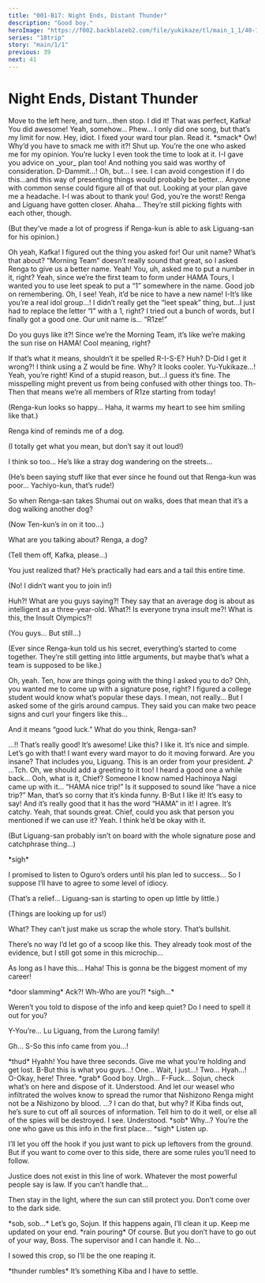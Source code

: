 ```yaml
---
title: "001-B17: Night Ends, Distant Thunder"
description: "Good boy."
heroImage: "https://f002.backblazeb2.com/file/yukikaze/tl/main_1_1/40-1.jpg"
series: "18trip"
story: "main/1/1"
previous: 39
next: 41
---
```



# Night Ends, Distant Thunder

<Divider loc="HAMA House - Practice Room" />

<StoryImg src="https://f002.backblazeb2.com/file/yukikaze/tl/main_1_1/40-1.jpg" alt="1" />

<Bubble character="Kafka">
Move to the left here, and turn…then stop. I did it!
</Bubble>

<Bubble character="Renga">
That was perfect, Kafka! You did awesome!
</Bubble>

<Bubble character="Kafka">
Yeah, somehow… Phew… I only did one song, but that’s my limit for now.
</Bubble>

<Bubble character="Liguang">
Hey, idiot. I fixed your ward tour plan. Read it. &ast;smack&ast;
</Bubble>

<Bubble character="Renga">
Ow! Why’d you have to smack me with it?!
</Bubble>

<Bubble character="Liguang">
Shut up. You’re the one who asked me for my opinion. You’re lucky I even took the time to look at it.
</Bubble>

<Bubble character="Renga">
I-I gave you advice on _your_ plan too!
</Bubble>

<Bubble character="Liguang">
And nothing you said was worthy of consideration.
</Bubble>

<Bubble character="Renga">
D-Dammit…! Oh, but… I see. I can avoid congestion if I do this…and this way of presenting things would probably be better…
</Bubble>

<Bubble character="Liguang">
Anyone with common sense could figure all of that out. Looking at your plan gave me a headache.
</Bubble>

<Bubble character="Renga">
I-I was about to thank you! God, you’re the worst!
</Bubble>

<Bubble character="Yukikaze">
Renga and Liguang have gotten closer.
</Bubble>

<Bubble mc>
Ahaha… They’re still picking fights with each other, though.

<p class="t">(But they’ve made a lot of progress if Renga-kun is able to ask Liguang-san for his opinion.)</p>
</Bubble>

<Divider timeskip />

<Bubble character="Renga">
Oh yeah, Kafka! I figured out the thing you asked for!
</Bubble>

<Bubble character="Kafka">
Our unit name?
</Bubble>

<Bubble mc>
What’s that about?
</Bubble>

<Bubble character="Kafka">
“Morning Team” doesn’t really sound that great, so I asked Renga to give us a better name.
</Bubble>

<Bubble character="Renga">
Yeah! You, uh, asked me to put a number in it, right?
</Bubble>

<Bubble character="Kafka">
Yeah, since we’re the first team to form under HAMA Tours, I wanted you to use leet speak to put a “1” somewhere in the name. Good job on remembering.
</Bubble>

<Bubble mc>
Oh, I see! Yeah, it’d be nice to have a new name!
</Bubble>

<Bubble character="Yachiyo">
I-It’s like you’re a real idol group…!
</Bubble>

<Bubble character="Renga">
I didn’t really get the “leet speak” thing, but…I just had to replace the letter “I” with a 1, right? I tried out a bunch of words, but I finally got a good one.
</Bubble>

<StoryImg src="https://f002.backblazeb2.com/file/yukikaze/assets/obj/025.webp" alt="Notebook with “R1ze” written on it" type="obj" />

<Bubble character="Renga">
Our unit name is… “R1ze!”

Do you guys like it?! Since we’re the Morning Team, it’s like we’re making the sun rise on HAMA! Cool meaning, right?
</Bubble>

<Bubble character="Ten">
If that’s what it means, shouldn’t it be spelled R-I-S-E?
</Bubble>

<Bubble character="Renga">
Huh? D-Did I get it wrong?!
</Bubble>

<Bubble character="Yukikaze">
I think using a Z would be fine.
</Bubble>

<Bubble character="Kafka">
Why?
</Bubble>

<Bubble character="Yukikaze">
It looks cooler.
</Bubble>

<Bubble character="Renga">
Yu-Yukikaze…! Yeah, you’re right!
</Bubble>

<Bubble character="Kafka">
Kind of a stupid reason, but…I guess it’s fine. The misspelling might prevent us from being confused with other things too.
</Bubble>

<Bubble character="Renga">
Th-Then that means we’re all members of R1ze starting from today!
</Bubble>

<Bubble mc>
<p class="t">(Renga-kun looks so happy… Haha, it warms my heart to see him smiling like that.)</p>
</Bubble>

<Bubble character="Yukikaze">
Renga kind of reminds me of a dog.
</Bubble>

<Bubble mc>
<p class="t">(I totally get what you mean, but don’t say it out loud!)</p>
</Bubble>

<Bubble character="Yachiyo">
I think so too… He’s like a stray dog wandering on the streets…
</Bubble>

<Bubble mc>
<p class="t">(He’s been saying stuff like that ever since he found out that Renga-kun was poor… Yachiyo-kun, that’s rude!)</p>
</Bubble>

<Bubble character="Ten">
So when Renga-san takes Shumai out on walks, does that mean that it’s a dog walking another dog?
</Bubble>

<Bubble mc>
<p class="t">(Now Ten-kun’s in on it too…)</p>
</Bubble>

<Bubble character="Kafka">
What are you talking about? Renga, a dog?
</Bubble>

<Bubble mc>
<p class="t">(Tell them off, Kafka, please…)</p>
</Bubble>

<Bubble character="Kafka">
You just realized that? He’s practically had ears and a tail this entire time.
</Bubble>

<Bubble mc>
<p class="t">(No! I didn’t want you to join in!)</p>
</Bubble>

<Bubble character="Renga">
Huh?! What are you guys saying?!
</Bubble>

<Bubble character="Liguang">
They say that an average dog is about as intelligent as a three-year-old.
</Bubble>

<Bubble character="Renga">
What?! Is everyone tryna insult me?! What is this, the Insult Olympics?!
</Bubble>

<Bubble mc>
<p class="t">(You guys… But still…)</p>

<p class="t">(Ever since Renga-kun told us his secret, everything’s started to come together. They’re still getting into little arguments, but maybe that’s what a team is supposed to be like.)</p>
</Bubble>

<Bubble character="Kafka">
Oh, yeah. Ten, how are things going with the thing I asked you to do?
</Bubble>

<Bubble character="Ten">
Ohh, you wanted me to come up with a signature pose, right?
</Bubble>

<Bubble character="Kafka">
I figured a college student would know what’s popular these days.
</Bubble>

<Bubble character="Ten">
I mean, not really… But I asked some of the girls around campus.
</Bubble>

<StoryImg src="https://f002.backblazeb2.com/file/yukikaze/tl/main_1_1/40-2.jpg" alt="2" />

<Bubble character="Ten">
They said you can make two peace signs and curl your fingers like this…

And it means “good luck.” What do you think, Renga-san?
</Bubble>

<Bubble character="Renga">
…!! That’s really good! It’s awesome!
</Bubble>

<StoryImg src="https://f002.backblazeb2.com/file/yukikaze/tl/main_1_1/40-3.jpg" alt="3" />

<Bubble character="Renga">
Like this?
</Bubble>

<Bubble character="Kafka">
I like it. It’s nice and simple. Let’s go with that! I want every ward mayor to do it moving forward.
</Bubble>

<Bubble character="Liguang">
Are you insane?
</Bubble>

<StoryImg src="https://f002.backblazeb2.com/file/yukikaze/tl/main_1_1/40-4.jpg" alt="4" />

<Bubble character="Kafka">
That includes you, Liguang. This is an order from your president.&nbsp;♪
</Bubble>

<Bubble character="Liguang">
…Tch.
</Bubble>

<Bubble mc>
Oh, we should add a greeting to it too! I heard a good one a while back…
</Bubble>

<Bubble character="Kafka">
Ooh, what is it, Chief?
</Bubble>

<Bubble mc>
Someone I know named Hachinoya Nagi came up with it… “HAMA nice trip!”
</Bubble>

<Bubble character="Ten">
Is it supposed to sound like “have a nice trip?” Man, that’s so corny that it’s kinda funny.
</Bubble>

<Bubble character="Renga">
B-But I like it! It’s easy to say! And it’s really good that it has the word “HAMA” in it!
</Bubble>

<Bubble character="Yukikaze">
I agree. It’s catchy.
</Bubble>

<Bubble character="Kafka">
Yeah, that sounds great. Chief, could you ask that person you mentioned if we can use it?
</Bubble>

<Bubble mc>
Yeah. I think he’d be okay with it.

<p class="t">(But Liguang-san probably isn’t on board with the whole signature pose and catchphrase thing…)</p>
</Bubble>

<Bubble character="Liguang">
&ast;sigh&ast;

I promised to listen to Oguro’s orders until his plan led to success… So I suppose I’ll have to agree to some level of idiocy.
</Bubble>

<Bubble mc>
<p class="t">(That’s a relief… Liguang-san is starting to open up little by little.)</p>

<p class="t">(Things are looking up for us!)</p>
</Bubble>

<Divider loc="Multi-Tenant Building Interior" />

<Bubble character="Journalist A">
What? They can’t just make us scrap the whole story. That’s bullshit.

There’s no way I’d let go of a scoop like this. They already took most of the evidence, but I still got some in this microchip…

As long as I have this… Haha! This is gonna be the biggest moment of my career!
</Bubble>

<Narration>
&ast;door slamming&ast;
</Narration>

<Bubble character="Journalist A">
Ack?! Wh-Who are you?!
</Bubble>

<StoryImg src="https://f002.backblazeb2.com/file/yukikaze/tl/main_1_1/40-5.jpg" alt="5" />

<Bubble character="Liguang">
&ast;sigh…&ast;

Weren’t you told to dispose of the info and keep quiet? Do I need to spell it out for you?
</Bubble>

<Bubble character="Journalist A">
Y-You’re… Lu Liguang, from the Lurong family!

Gh… S-So this info came from you…!
</Bubble>

<Narration>
&ast;thud&ast;
</Narration>

<Bubble character="Journalist A">
Hyahh!
</Bubble>

<Bubble character="Liguang">
You have three seconds.
</Bubble>

<StoryImg src="https://f002.backblazeb2.com/file/yukikaze/tl/main_1_1/40-6.jpg" alt="6" />

<Bubble character="Liguang">
Give me what you’re holding and get lost.
</Bubble>

<Bubble character="Journalist A">
B-But this is what you guys…!
</Bubble>

<Bubble character="Liguang">
One…
</Bubble>

<Bubble character="Journalist A">
Wait, I just…!
</Bubble>

<Bubble character="Liguang">
Two…
</Bubble>

<Bubble character="Journalist A">
Hyah…! O-Okay, here!
</Bubble>

<Bubble character="Liguang">
Three. &ast;grab&ast;
</Bubble>

<StoryImg src="https://f002.backblazeb2.com/file/yukikaze/tl/main_1_1/40-7.jpg" alt="7" />

<Bubble character="Liguang">
Good boy.
</Bubble>

<Bubble character="Journalist A">
Urgh… F-Fuck…
</Bubble>

<Bubble character="Liguang">
Sojun, check what’s on here and dispose of it.
</Bubble>

<Bubble character="Sojun">
Understood.
</Bubble>

<Bubble character="Liguang">
And let our weasel who infiltrated the wolves know to spread the rumor that Nishizono Renga might not be a Nishizono by blood.
</Bubble>

<Bubble character="Sojun">
…? I can do that, but why?
</Bubble>

<Bubble character="Liguang">
If Kiba finds out, he’s sure to cut off all sources of information. Tell him to do it well, or else all of the spies will be destroyed.
</Bubble>

<Bubble character="Sojun">
I see. Understood.
</Bubble>

<Bubble character="Journalist A">
&ast;sob&ast; Why…? You’re the one who gave us this info in the first place…
</Bubble>

<Bubble character="Liguang">
&ast;sigh&ast; Listen up.

I’ll let you off the hook if you just want to pick up leftovers from the ground. But if you want to come over to this side, there are some rules you’ll need to follow.

Justice does not exist in this line of work. Whatever the most powerful people say is law. If you can’t handle that…

Then stay in the light, where the sun can still protect you. Don’t come over to the dark side.
</Bubble>

<Bubble character="Journalist A">
&ast;sob, sob…&ast;
</Bubble>

<Bubble character="Liguang">
Let’s go, Sojun. If this happens again, I’ll clean it up. Keep me updated on your end.
</Bubble>

<Narration>
&ast;rain pouring&ast;
</Narration>

<Bubble character="Sojun">
Of course. But you don’t have to go out of your way, Boss. The supervisor and I can handle it.
</Bubble>

<Bubble character="Liguang">
No…

I sowed this crop, so I’ll be the one reaping it.
</Bubble>

<Narration>
&ast;thunder rumbles&ast;
</Narration>

<Bubble character="Liguang">
It’s something Kiba and I have to settle.
</Bubble>
